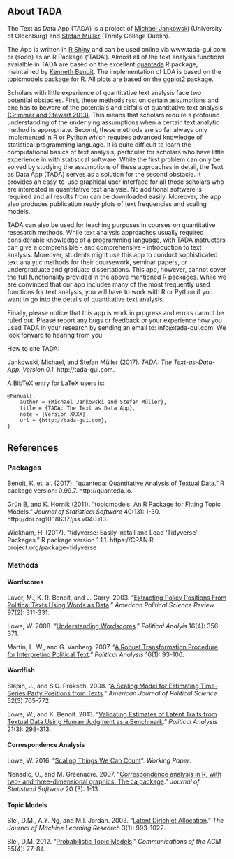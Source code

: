 ## About TADA

The Text as Data App (TADA) is a project of [Michael Jankowski](http://michael-jankowski.de) (University of Oldenburg) and [Stefan Müller](http://muellerstefan.net) (Trinity College Dublin). 

The App is written in [R Shiny](https://shiny.rstudio.com) and can be used online via www.tada-gui.com or (soon) as an R Package ('TADA'). Almost all of the text analysis functions avaialble in TADA are based on the excellent [quanteda](http://quanteda.io) R package, maintained by [Kenneth Benoit](http://kenbenoit.net). The implementation of LDA is based on the [topicmodels](https://cran.r-project.org/web/packages/topicmodels/index.html) package for R. All plots are based on the [ggplot2](http://ggplot2.tidyverse.org) package.

Scholars with little experience of quantitative text analysis face two potential obstacles. First, these methods rest on certain assumptions and one has to beware of the potentials and pitfalls of quantitative text analysis [(Grimmer and Stewart 2013)](https://www.cambridge.org/core/journals/political-analysis). This means that scholars require a profound understanding of the underlying assumptions when a certain text analytic method is appropriate. Second, these methods are so far always only implemented in R or Python which requires advanced knowledge of statistical programming language. It is quite difficult to learn the computational basics of text analysis, particular for scholars who have little experience in with statistical software. While the first problem can only be solved by studying the assumptions of these approaches in detail, the Text as Data App (TADA) serves as a solution for the second obstacle. It provides an easy-to-use graphical user interface for all those scholars who are interested in quantitative text analysis. No additional software is required and all results from can be downloaded easily. Moreover, the app also produces publication ready plots of text frequencies and scaling models.

TADA can also be used for teaching purposes in courses on quantitative resesarch methods. While text analysis approaches usually required considerable knowledge of a programming language, with TADA instructors can give a comprehsible - and comprehensive - introduction to text analysis. Moreover, students might use this app to conduct sophisticated text analytic methods for their coursework, seminar papers, or undergraduate and graduate dissertations. This app, however, cannot cover the full functionality provided in the above mentioned R packages. While we are convinced that our app includes many of the most frequently used functions for text analysis, you will have to work with R or Python if you want to go into the details of quantitative text analysis.

Finally, please notice that this app is work in progress and errors cannot be ruled out. Please report any bugs or feedback or your experience how you used TADA in your research by sending an email to: info@tada-gui.com. We look forward to hearing from you.

How to cite TADA: 

Jankowski, Michael, and Stefan Müller (2017). _TADA: The Text-as-Data-App. Version 0.1._ http://tada-gui.com.

A BibTeX entry for LaTeX users is:
```
@Manual{,
	author = {Michael Jankowski and Stefan Müller},
	title = {TADA: The Text as Data App},
	note = {Version XXXX}, 
	url = {http://tada-gui.com},
}
```

## References

### Packages

Benoit, K. et. al. (2017). "quanteda: Quantitative Analysis of Textual Data." R package version: 0.99.7. http://quanteda.io.
  
Grün B, and K. Hornik (2011). "topicmodels: An R Package for Fitting Topic Models." _Journal of Statistical Software_ 40(13): 1-30. http://doi.org10.18637/jss.v040.i13.

Wickham, H. (2017). "tidyverse: Easily Install and Load 'Tidyverse' Packages." R package version 1.1.1. https://CRAN.R-project.org/package=tidyverse

### Methods

#### Wordscores

Laver, M., K. R. Benoit, and J. Garry. 2003. "[Extracting Policy Positions From Political Texts Using Words as Data](http://faculty.washington.edu/jwilker/tft/Laver.pdf)." _American Political Science Review_ 97(2): 311-331.

Lowe, W. 2008. "[Understanding Wordscores](http://faculty.washington.edu/jwilker/559/Lowe.pdf)." _Political Analyis_ 16(4): 356-371.

Martin, L. W., and G. Vanberg. 2007. "[A Robust Transformation Procedure for Interpreting Political Text](http://people.duke.edu/~gsv5/PA2008.pdf)." _Political Analysis_ 16(1): 93-100.

#### Wordfish

Slapin, J., and S.O. Proksch. 2008. "[A Scaling Model for Estimating Time-Series Party Positions from Texts](http://citeseerx.ist.psu.edu/viewdoc/download?doi=10.1.1.420.1849&rep=rep1&type=pdf)." _American Journal of Political Science_ 52(3):705-772.

Lowe, W., and K. Benoit. 2013. "[Validating Estimates of Latent Traits from Textual Data Using Human Judgment as a Benchmark](
https://doi.org/10.1093/pan/mpt002)." _Political Analysis_ 21(3): 298-313.

#### Correspondence Analysis

Lowe, W. 2016. "[Scaling Things We Can Count](http://dl.conjugateprior.org/preprints/scaling-things-we-can-count.pdf)". _Working Paper_. 

Nenadic, O., and M. Greenacre. 2007. "[Correspondence analysis in R, with two- and three-dimensional graphics: The ca package](https://www.jstatsoft.org/article/view/v020i03)." _Journal of Statistical Software_ 20 (3): 1-13.

#### Topic Models

Blei, D.M., A.Y. Ng, and M.I. Jordan. 2003. "[Latent Dirichlet Allocation](https://endymecy.gitbooks.io/spark-ml-source-analysis/content/聚类/LDA/docs/Latent%20Dirichlet%20Allocation.pdf)." _The Journal of Machine Learning Research_ 3(1): 993-1022.

Blei, D.M. 2012. "[Probabilistic Topic Models](www.cs.columbia.edu/~blei/papers/Blei2012.pdf)." _Communications of the ACM_ 55(4): 77-84.